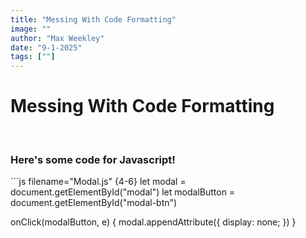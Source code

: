 ```yaml
---
title: "Messing With Code Formatting"
image: ""
author: "Max Weekley"
date: "9-1-2025"
tags: [""]
---
```


<h1>Messing With Code Formatting</h1>
<br/>
<h3>Here's some code for Javascript!</h3>
```js filename="Modal.js"  {4-6}
let modal = document.getElementById("modal")
let modalButton = document.getElementById("modal-btn")

onClick(modalButton, e) {
    modal.appendAttribute({ display: none; })
}
```